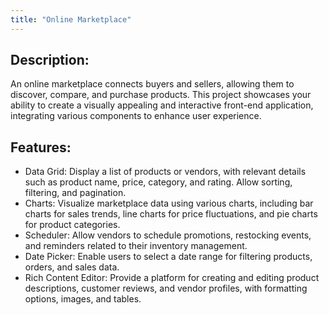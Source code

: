 ```yaml
---
title: "Online Marketplace"
---
```


## Description:
An online marketplace connects buyers and sellers, allowing them to discover, compare, and purchase products. This project showcases your ability to create a visually appealing and interactive front-end application, integrating various components to enhance user experience.

## Features:

- Data Grid: Display a list of products or vendors, with relevant details such as product name, price, category, and rating. Allow sorting, filtering, and pagination.
- Charts: Visualize marketplace data using various charts, including bar charts for sales trends, line charts for price fluctuations, and pie charts for product categories.
- Scheduler: Allow vendors to schedule promotions, restocking events, and reminders related to their inventory management.
- Date Picker: Enable users to select a date range for filtering products, orders, and sales data.
- Rich Content Editor: Provide a platform for creating and editing product descriptions, customer reviews, and vendor profiles, with formatting options, images, and tables.